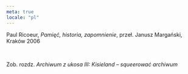```yaml
---
meta: true
locale: "pl"
---
```


Paul Ricoeur, *Pamięć, historia, zapomnienie*, przeł. Janusz Margański, Kraków 2006

<br />

Zob. rozdz. *Archiwum z ukosa III: Kisieland – squeerować archiwum*